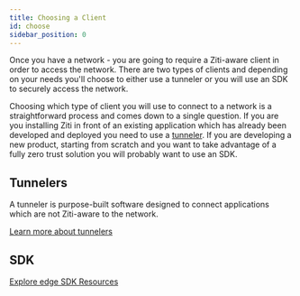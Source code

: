 ---
title: Choosing a Client
id: choose
sidebar_position: 0
---


Once you have a network - you are going to require a Ziti-aware client in order to access the network. There are
two types of clients and depending on your needs you'll choose to either use a tunneler or you will use an SDK to
securely access the network.

Choosing which type of client you will use to connect to a network is a straightforward process and comes down to a
single question. If you are you installing Ziti in front of an existing application which has already been developed and
deployed you need to use a [tunneler](../../../reference/tunnelers/index.mdx).  If you are developing a new product, starting from scratch and
you want to take advantage of a fully zero trust solution you will probably want to use an SDK.

## Tunnelers

A tunneler is purpose-built software designed to connect applications which are not Ziti-aware to the network.

[Learn more about tunnelers](../../../reference/tunnelers/index.mdx)

## SDK

<SdkQuickInfoMd />

[Explore edge SDK Resources](../../../reference/developer/sdk/index.mdx)
